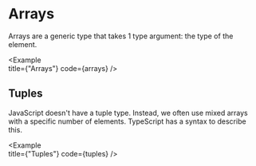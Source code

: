
# Arrays

Arrays are a generic type that takes 1 type argument: the type of the element.

<Example   
  title={"Arrays"}
  code={arrays}
/>

## Tuples

JavaScript doesn't have a tuple type. Instead, we often use mixed arrays with a specific number of elements. TypeScript has a syntax to describe this.

<Example   
  title={"Tuples"}
  code={tuples}
/>
